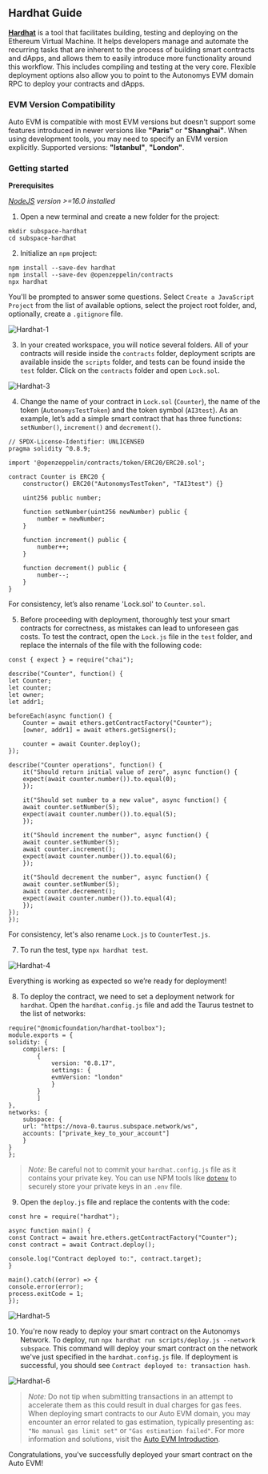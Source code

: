 ## Hardhat Guide

[**Hardhat**](https://hardhat.org/docs) is a tool that facilitates building, testing and deploying on the Ethereum Virtual Machine. It helps developers manage and automate the recurring tasks that are inherent to the process of building smart contracts and dApps, and allows them to easily introduce more functionality around this workflow. This includes compiling and testing at the very core. Flexible deployment options also allow you to point to the Autonomys EVM domain RPC to deploy your contracts and dApps.

### EVM Version Compatibility

Auto EVM is compatible with most EVM versions but doesn't support some features introduced in newer versions like **"Paris"** or **"Shanghai"**. When using development tools, you may need to specify an EVM version explicitly. Supported versions: **"Istanbul"**, **"London"**. 

### Getting started

**Prerequisites**

*[NodeJS](https://nodejs.org/en) version >=16.0 installed*

1. Open a new terminal and create a new folder for the project: 

```
mkdir subspace-hardhat
cd subspace-hardhat
```

2. Initialize an `npm` project:

```
npm install --save-dev hardhat
npm install --save-dev @openzeppelin/contracts
npx hardhat
```
You'll be prompted to answer some questions. Select `Create a JavaScript Project` from the list of available options, select the project root folder, and, optionally, create a `.gitignore` file.

![Hardhat-1](/developers/Hardhat-1.png)

3. In your created workspace, you will notice several folders. All of your contracts will reside inside the `contracts` folder, deployment scripts are available inside the `scripts` folder, and tests can be found inside the `test` folder. Click on the `contracts` folder and open `Lock.sol`.

![Hardhat-3](/developers/Hardhat-3.png)

4. Change the name of your contract in `Lock.sol` (`Counter`), the name of the token (`AutonomysTestToken`) and the token symbol (`AI3test`). As an example, let’s add a simple smart contract that has three functions: `setNumber()`, `increment()` and `decrement()`.

```
// SPDX-License-Identifier: UNLICENSED
pragma solidity ^0.8.9;

import '@openzeppelin/contracts/token/ERC20/ERC20.sol';

contract Counter is ERC20 {
    constructor() ERC20("AutonomysTestToken", "TAI3test") {}

    uint256 public number;

    function setNumber(uint256 newNumber) public {
        number = newNumber;
    }

    function increment() public {
        number++;
    }

    function decrement() public {
        number--;
    }
}
```

For consistency, let’s also rename 'Lock.sol' to `Counter.sol`.


5. Before proceeding with deployment, thoroughly test your smart contracts for correctness, as mistakes can lead to unforeseen gas costs. To test the contract, open the `Lock.js` file in the `test` folder, and replace the internals of the file with the following code:

```
const { expect } = require("chai");

describe("Counter", function() {
let Counter;
let counter;
let owner;
let addr1;

beforeEach(async function() {
    Counter = await ethers.getContractFactory("Counter");
    [owner, addr1] = await ethers.getSigners();

    counter = await Counter.deploy();
});

describe("Counter operations", function() {
    it("Should return initial value of zero", async function() {
    expect(await counter.number()).to.equal(0);
    });

    it("Should set number to a new value", async function() {
    await counter.setNumber(5);
    expect(await counter.number()).to.equal(5);
    });

    it("Should increment the number", async function() {
    await counter.setNumber(5);
    await counter.increment();
    expect(await counter.number()).to.equal(6);
    });

    it("Should decrement the number", async function() {
    await counter.setNumber(5);
    await counter.decrement();
    expect(await counter.number()).to.equal(4);
    });
});
});
```

For consistency, let's also rename `Lock.js` to `CounterTest.js`.

7. To run the test, type `npx hardhat test`.

 ![Hardhat-4](/developers/Hardhat-4.png)

Everything is working as expected so we’re ready for deployment!

8. To deploy the contract, we need to set a deployment network for `hardhat`. Open the `hardhat.config.js` file and add the Taurus testnet to the list of networks: 

```
require("@nomicfoundation/hardhat-toolbox");
module.exports = {
solidity: {
    compilers: [
        {
            version: "0.8.17",
            settings: {
            evmVersion: "london"
            }
        }
        ]
},
networks: {
    subspace: {
    url: "https://nova-0.taurus.subspace.network/ws",
    accounts: ["private_key_to_your_account"]
    }
}
};
```

> *Note:* Be careful not to commit your `hardhat.config.js` file as it contains your private key. You can use NPM tools like [`dotenv`](https://www.npmjs.com/package/dotenv) to securely store your private keys in an `.env` file.

9. Open the `deploy.js` file and replace the contents with the code:

```
const hre = require("hardhat");

async function main() {
const Contract = await hre.ethers.getContractFactory("Counter");
const contract = await Contract.deploy();

console.log("Contract deployed to:", contract.target);
}

main().catch((error) => {
console.error(error);
process.exitCode = 1;
});
```

![Hardhat-5](/developers/Hardhat-5.png)

10. You're now ready to deploy your smart contract on the Autonomys Network. To deploy, run `npx hardhat run scripts/deploy.js --network subspace`. This command will deploy your smart contract on the network we've just specified in the `hardhat.config.js` file. If deployment is successful, you should see `Contract deployed to: transaction hash`.

![Hardhat-6](/developers/Hardhat-6.png)

> *Note:* Do not tip when submitting transactions in an attempt to accelerate them as this could result in dual charges for gas fees. When deploying smart contracts to our Auto EVM domain, you may encounter an error related to gas estimation, typically presenting as: `"No manual gas limit set"` or `"Gas estimation failed"`. For more information and solutions, visit the [Auto EVM Introduction](/evm/introduction).

Congratulations, you've successfully deployed your smart contract on the Auto EVM!
